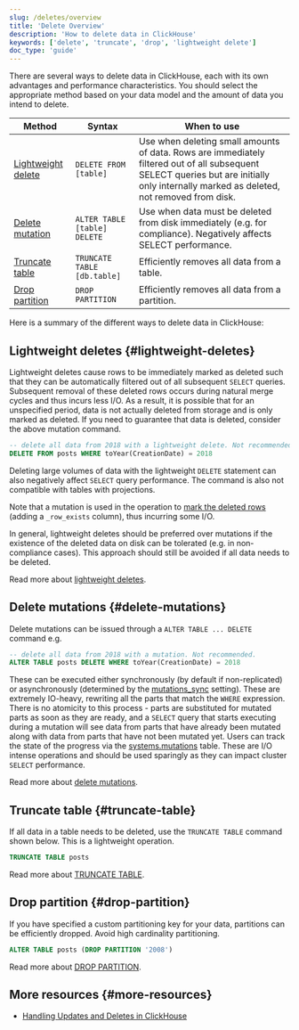 ```yaml
---
slug: /deletes/overview
title: 'Delete Overview'
description: 'How to delete data in ClickHouse'
keywords: ['delete', 'truncate', 'drop', 'lightweight delete']
doc_type: 'guide'
---
```


There are several ways to delete data in ClickHouse, each with its own advantages and performance characteristics. You should select the appropriate method based on your data model and the amount of data you intend to delete.

| Method | Syntax | When to use |
| --- | --- | --- |
| [Lightweight delete](/guides/developer/lightweight-delete) | `DELETE FROM [table]` | Use when deleting small amounts of data. Rows are immediately filtered out of all subsequent SELECT queries but are initially only internally marked as deleted, not removed from disk. |
| [Delete mutation](/sql-reference/statements/alter/delete) | `ALTER TABLE [table] DELETE` | Use when data must be deleted from disk immediately (e.g. for compliance). Negatively affects SELECT performance. |
| [Truncate table](/sql-reference/statements/truncate) | `TRUNCATE TABLE [db.table]` | Efficiently removes all data from a table. |
| [Drop partition](/sql-reference/statements/alter/partition#drop-partitionpart) | `DROP PARTITION` | Efficiently removes all data from a partition. |

Here is a summary of the different ways to delete data in ClickHouse:

## Lightweight deletes {#lightweight-deletes}

Lightweight deletes cause rows to be immediately marked as deleted such that they can be automatically filtered out of all subsequent `SELECT` queries. Subsequent removal of these deleted rows occurs during natural merge cycles and thus incurs less I/O. As a result, it is possible that for an unspecified period, data is not actually deleted from storage and is only marked as deleted. If you need to guarantee that data is deleted, consider the above mutation command.

```sql
-- delete all data from 2018 with a lightweight delete. Not recommended.
DELETE FROM posts WHERE toYear(CreationDate) = 2018
```

Deleting large volumes of data with the lightweight `DELETE` statement can also negatively affect `SELECT` query performance. The command is also not compatible with tables with projections.

Note that a mutation is used in the operation to [mark the deleted rows](/sql-reference/statements/delete#how-lightweight-deletes-work-internally-in-clickhouse) (adding a `_row_exists` column), thus incurring some I/O.

In general, lightweight deletes should be preferred over mutations if the existence of the deleted data on disk can be tolerated (e.g. in non-compliance cases). This approach should still be avoided if all data needs to be deleted.

Read more about [lightweight deletes](/guides/developer/lightweight-delete).

## Delete mutations {#delete-mutations}

Delete mutations can be issued through a `ALTER TABLE ... DELETE` command e.g. 

```sql
-- delete all data from 2018 with a mutation. Not recommended.
ALTER TABLE posts DELETE WHERE toYear(CreationDate) = 2018
```

These can be executed either synchronously (by default if non-replicated) or asynchronously (determined by the [mutations_sync](/operations/settings/settings#mutations_sync) setting). These are extremely IO-heavy, rewriting all the parts that match the `WHERE` expression. There is no atomicity to this process - parts are substituted for mutated parts as soon as they are ready, and a `SELECT` query that starts executing during a mutation will see data from parts that have already been mutated along with data from parts that have not been mutated yet. Users can track the state of the progress via the [systems.mutations](/operations/system-tables/mutations#monitoring-mutations) table. These are I/O intense operations and should be used sparingly as they can impact cluster `SELECT` performance.

Read more about [delete mutations](/sql-reference/statements/alter/delete).

## Truncate table {#truncate-table}

If all data in a table needs to be deleted, use the `TRUNCATE TABLE` command shown below. This is a lightweight operation.

```sql
TRUNCATE TABLE posts
```

Read more about [TRUNCATE TABLE](/sql-reference/statements/truncate).

## Drop partition {#drop-partition}

If you have specified a custom partitioning key for your data, partitions can be efficiently dropped. Avoid high cardinality partitioning.

```sql
ALTER TABLE posts (DROP PARTITION '2008')
```

Read more about [DROP PARTITION](/sql-reference/statements/alter/partition).

## More resources {#more-resources}

- [Handling Updates and Deletes in ClickHouse](https://clickhouse.com/blog/handling-updates-and-deletes-in-clickhouse)
